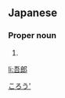 ==Japanese==
{{ja-kanjitab|吾|郎}}

===Proper noun===
{{ja-pos|proper|ごろう}}

# {{given name|male|lang=ja}}

[[Category:Japanese male given names|ころう']]

[[li:吾郎]]